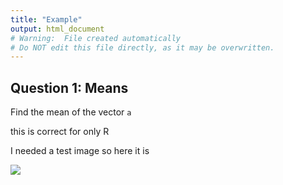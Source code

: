 ```yaml
---
title: "Example"
output: html_document
# Warning:  File created automatically
# Do NOT edit this file directly, as it may be overwritten.
---
```



## Question 1: Means


Find the mean of the vector `a`









this is correct for only R



I needed a test image so here it is

![](C:/Users/kelly/Dropbox/r4edu/templar/dev/karl_moustache.jpg)

